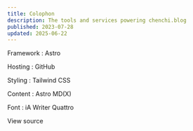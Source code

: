 ```yaml
---
title: Colophon
description: The tools and services powering chenchi.blog
published: 2023-07-28
updated: 2025-06-22
---
```



Framework
: Astro

Hosting
: GitHub

Styling
: Tailwind CSS

Content
: Astro MD(X)

Font
: iA Writer Quattro

<Spacer height="md" />

<ButtonLink target="_blank" href="https://github.com/chenchihwang/chenchihwang.github.io">View source</ButtonLink>